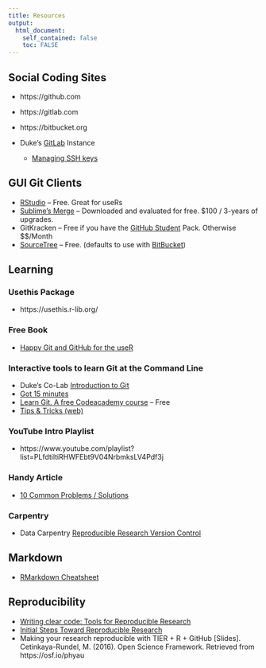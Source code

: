 ```yaml
---
title: Resources
output: 
  html_document:
    self_contained: false
    toc: FALSE
---
```


## Social Coding Sites

- https://github.com
- https://gitlab.com
- https://bitbucket.org 

- Duke’s [GitLab](https://gitlab.oit.duke.edu/) Instance

    - [Managing SSH keys](https://gitlab.oit.duke.edu/help/ssh/README)
    
## GUI Git Clients

- [RStudio](https://rstudio.com) -- Free. Great for useRs
- [Sublime's Merge](https://www.sublimemerge.com/) --   Downloaded and evaluated for free. $100 / 3-years of upgrades.  
- GitKracken -- Free if you have the [GitHub Student](https://education.github.com/pack) Pack.  Otherwise \$\$/Month
- [SourceTree](https://www.sourcetreeapp.com/) --  Free. (defaults to use with [BitBucket](https://bitbucket.org/))
    
## Learning


### Usethis Package

- https://usethis.r-lib.org/

### Free Book

- [Happy Git and GitHub for the useR](http://happygitwithr.com/)

### Interactive tools to learn Git at the Command Line

- Duke’s Co-Lab [Introduction to Git](https://extend.duke.edu/courses/course-v1:InnovationCoLab+998042043+2017/about)
- [Got 15 minutes](https://try.github.io/levels/1/challenges/1) 
- [Learn Git.  A free Codeacademy course ](https://www.codecademy.com/learn/learn-git) -- Free  
- [Tips & Tricks (web)](http://codingdomain.com/git/tricks/)



### YouTube Intro Playlist
- https://www.youtube.com/playlist?list=PLfdtiltiRHWFEbt9V04NrbmksLV4Pdf3j 


### Handy Article
- [10 Common Problems / Solutions](https://www.codementor.io/citizen428/git-tutorial-10-common-git-problems-and-how-to-fix-them-aajv0katd)

### Carpentry

- Data Carpentry [Reproducible Research Version Control](http://www.datacarpentry.org/rr-version-control/)



## Markdown

- [RMarkdown Cheatsheet](https://www.rstudio.com/wp-content/uploads/2016/03/rmarkdown-cheatsheet-2.0.pdf)

## Reproducibility

- [Writing clear code: Tools for Reproducible Research](http://kbroman.org/Tools4RR/assets/lectures/07_clearcode.pdf)
- [Initial Steps Toward Reproducible Research](http://kbroman.org/steps2rr/) 
- Making your research reproducible with TIER + R + GitHub [Slides]. Cetinkaya-Rundel, M. (2016). Open Science Framework. Retrieved from https://osf.io/phyau